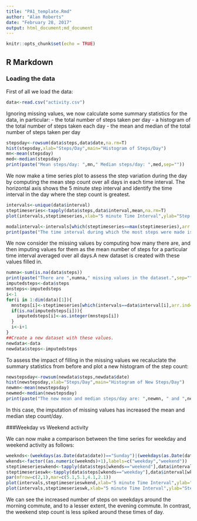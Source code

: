 ```yaml
---
title: "PA1_template.Rmd"
author: "Alan Roberts"
date: "February 28, 2017"
output: html_document;md_document
---
```


```r
knitr::opts_chunk$set(echo = TRUE)
```

## R Markdown

### Loading the data

First of all we load the data:

```r
data<-read.csv("activity.csv")
```

Ignoring missing values, we now calculate some summary statistics for the data, in particular:
- the total number of steps taken per day
- a histogram of the total number of steps taken each day
- the mean and median of the total number of steps taken per day

```r
stepsday<-rowsum(data$steps,data$date,na.rm=T)
hist(stepsday,xlab="Steps/Day",main="Histogram of Steps/Day")
mn<-mean(stepsday)
med<-median(stepsday)
print(paste("Mean steps/day: ",mn," Median steps/day: ",med,sep=""))
```

We now make a time series plot to assess the step variation during the day by computing the mean step count over all days in each time interval.  The horizontal axis shows the 5 minute step interval and identify the time interval in the day where the step count is greatest.

```r
intervals<-unique(data$interval)
steptimeseries<-tapply(data$steps,data$interval,mean,na.rm=T)
plot(intervals,steptimeseries,xlab="5 minute Time Interval",ylab="Step count in interval averaged per day",type="l")

modalinterval<-intervals[which(steptimeseries==max(steptimeseries),arr.ind=T)]
print(paste("The time interval during which the most steps were made is: ",modalinterval,". In this interval, ",as.integer(max(steptimeseries))," steps were made.",sep=""))
```

We now consider the missing values by computing how many there are, and then imputing values for them as the mean number of steps for a particular time interval averaged over all days.A new dataset is created with these values filled in.

```r
numna<-sum(is.na(data$steps))
print(paste("There are ",numna," missing values in the dataset.",sep=""))
imputedsteps<-data$steps
mnsteps<-imputedsteps
i<-1
for(i in 1:dim(data)[1]){
  mnsteps[i]<-steptimeseries[which(intervals==data$interval[i],arr.ind=T)][[1]]
  if(is.na(imputedsteps[i])){
    imputedsteps[i]<-as.integer(mnsteps[i])
  }
  i<-i+1
}
##Create a new dataset with these values.
newdata<-data
newdata$steps<-imputedsteps
```

To assess the impact of filling in the missing values we recaluclate the summary statistics from before and plot a new histogram of the step count:

```r

newstepsday<-rowsum(newdata$steps,newdata$date)
hist(newstepsday,xlab="Steps/Day",main="Histogram of New Steps/Day")
newmn<-mean(newstepsday)
newmed<-median(newstepsday)
print(paste("The new mean and median steps/day are: ",newmn, " and ",newmed," respectively.",sep=""))
```

In this case, the imputation of missing values has increased the mean and median step count/day.

###Weekday vs Weekend activity

We can now make a comparison between the time series for weekday and weekend activity as follows:

```r
weeknds<-(weekdays(as.Date(data$date))=="Sunday")|(weekdays(as.Date(data$date))=="Saturday")
wkends<-factor((as.numeric(weeknds)+1),labels=c("weekday","weekend"))
steptimeserieswkend<-tapply(data$steps[wkends=="weekend"],data$interval[wkends=="weekend"],mean,na.rm=T)
steptimeserieswk<-tapply(data$steps[wkends=="weekday"],data$interval[wkends=="weekday"],mean,na.rm=T)
par(mfrow=c(2,1),mar=c(5.1,5.1,4.1,2.1))
plot(intervals,steptimeserieswkend,xlab="5 minute Time Interval",ylab="Step count in interval\naveraged per day",ylim=c(0,max(c(steptimeserieswkend,steptimeserieswk))),type="l",col="blue",main="Weekend")
plot(intervals,steptimeserieswk,xlab="5 minute Time Interval",ylab="Step count in interval\naveraged per day",ylim=c(0,max(c(steptimeserieswkend,steptimeserieswk))),type="l",col="blue",main="Weekday")
```

We can see the increased number of steps on weekdays around the morning commute, and to a lesser extent, the evening commute. In contrast, the weekend step count is less spiked around these times of day.